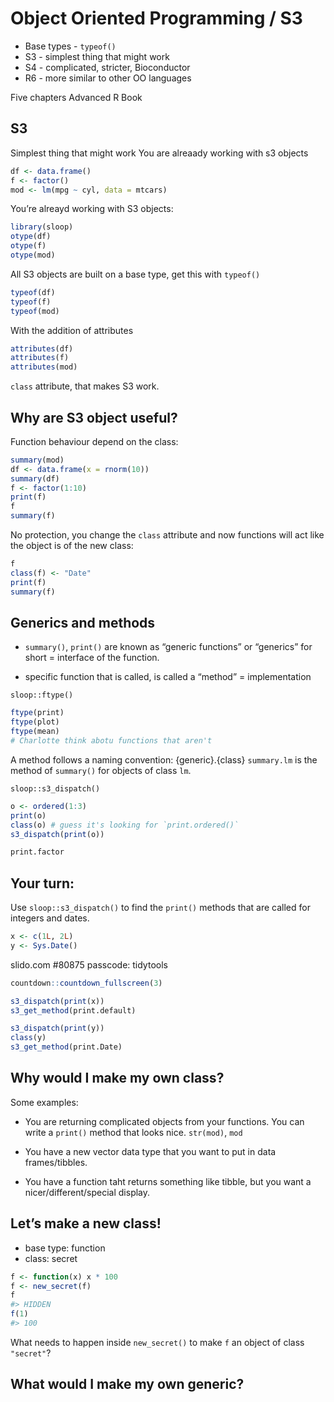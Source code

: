# Object Oriented Programming / S3

* Base types - `typeof()` 
* S3 - simplest thing that might work
* S4 - complicated, stricter, Bioconductor
* R6 - more similar to other OO languages

Five chapters Advanced R Book

## S3

Simplest thing that might work
You are alreaady working with s3 objects

```r
df <- data.frame()
f <- factor()
mod <- lm(mpg ~ cyl, data = mtcars)
```

You're alreayd working with S3 objects:
```r
library(sloop)
otype(df)
otype(f)
otype(mod)
```

All S3 objects are built on a base type, get this with `typeof()`
```r
typeof(df)
typeof(f)
typeof(mod)
```

With the addition of attributes
```r
attributes(df)
attributes(f)
attributes(mod)
```

`class` attribute, that makes S3 work.

## Why are S3 object useful?

Function behaviour depend on the class:
```r
summary(mod)
df <- data.frame(x = rnorm(10))
summary(df)
f <- factor(1:10)
print(f)
f
summary(f)
```

No protection, you change the `class` attribute and now functions
will act like the object is of the new class:
```r
f
class(f) <- "Date"
print(f)
summary(f)
```

## Generics and methods 

* `summary()`, `print()` are known as "generic functions" or "generics" for short = interface of the function.

* specific function that is called, is called a "method" = implementation

`sloop::ftype()`
```r
ftype(print)
ftype(plot)
ftype(mean)
# Charlotte think abotu functions that aren't
```

A method follows a naming convention: {generic}.{class}
`summary.lm` is the method of `summary()` for objects of class `lm`.

`sloop::s3_dispatch()`
```r
o <- ordered(1:3)
print(o) 
class(o) # guess it's looking for `print.ordered()`
s3_dispatch(print(o))
```

```r
print.factor
```
## Your turn:

Use `sloop::s3_dispatch()` to find the `print()` methods 
that are called for integers and dates.

```r
x <- c(1L, 2L)
y <- Sys.Date()
```

slido.com #80875 
passcode: tidytools

```r
countdown::countdown_fullscreen(3)
```

```r
s3_dispatch(print(x))
s3_get_method(print.default)
```

```r
s3_dispatch(print(y))
class(y)
s3_get_method(print.Date)
```
## Why would I make my own class?

Some examples:

* You are returning complicated objects from your functions.  You can write a `print()` method that looks nice. `str(mod)`, `mod`

* You have a new vector data type that you want to put in data frames/tibbles.  

* You have a function taht returns something like tibble, but you want a nicer/different/special display.

## Let's make a new class!

* base type: function
* class: secret

```r
f <- function(x) x * 100
f <- new_secret(f)
f
#> HIDDEN
f(1)
#> 100
```

What needs to happen inside `new_secret()` to make `f` an
object of class `"secret"`?







## What would I make my own generic?





